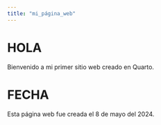 ```yaml
---
title: "mi_página_web"
---
```


# HOLA

Bienvenido a mi primer sitio web creado en Quarto.

# FECHA

Esta página web fue creada el 8 de mayo del 2024.


